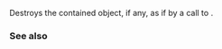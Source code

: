 {{cpp/experimental/any/title|~any}}
{{cpp/experimental/any/navbar}}
{{ddcl | since=libfund_ts |
~any();
}}
Destroys the contained object, if any, as if by a call to {{tt|clear()}}.

=== See also ===
{{dsc begin}}
{{dsc inc | cpp/experimental/any/dsc clear}}
{{dsc end}}